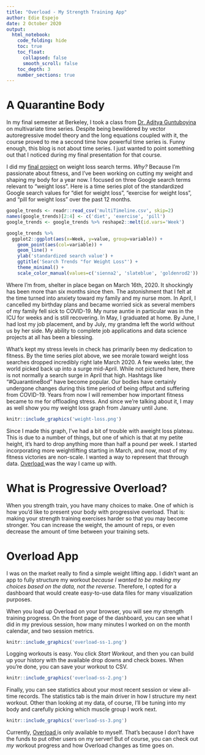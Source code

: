 ```yaml
---
title: "Overload - My Strength Training App"
author: Edie Espejo
date: 2 October 2020
output:
  html_notebook:
    code_folding: hide
    toc: true
    toc_float:
      collapsed: false
      smooth_scroll: false
    toc_depth: 3
    number_sections: true
---
```


# A Quarantine Body
In my final semester at Berkeley, I took a class from <a href='https://www.stat.berkeley.edu/~aditya/'>Dr. Aditya Guntuboyina</a> on multivariate time series. Despite being bewildered by vector autoregressive model theory and the long equations coupled with it, the course proved to me a second time how powerful time series is. Funny enough, this blog is not about time series. I just wanted to point something out that I noticed during my final presentation for that course.

I did my <a href='https://github.com/palautatan/weight-loss-trends'>final project</a> on weight loss search terms. *Why?* Because I'm passionate about fitness, and I've been working on cutting my weight and shaping my body for a year now. I focused on three Google search terms relevant to "weight loss". Here is a time series plot of the standardized Google search values for "diet for weight loss", "exercise for weight loss", and "pill for weight loss" over the past 12 months.

```r
google_trends <- readr::read_csv('multiTimeline.csv', skip=2)
names(google_trends)[2:4] <- c('diet', 'exercise', 'pill')
google_trends <- google_trends %>% reshape2::melt(id.vars='Week')

google_trends %>%
  ggplot2::ggplot(aes(x=Week, y=value, group=variable)) +
    geom_point(aes(col=variable)) +
    geom_line() +
    ylab('standardized search value') +
    ggtitle('Search Trends "for Weight Loss"') +
    theme_minimal() +
    scale_color_manual(values=c('sienna2', 'slateblue', 'goldenrod2'))
```

Where I'm from, shelter in place began on March 16th, 2020. It shockingly has been more than six months since then. The astonishment that I felt at the time turned into anxiety toward my family and my nurse mom. In April, I cancelled my birthday plans and became worried sick as several members of my family fell sick to COVID-19. My nurse auntie in particular was in the ICU for weeks and is still recovering. In May, I graduated at home. By June, I had lost my job placement, and by July, my grandma left the world without us by her side. My ability to complete job applications and data science projects at all has been a blessing.

What's kept my stress levels in check has primarily been my dedication to fitness. By the time series plot above, we see morale toward weight loss searches dropped incredibly right late March 2020. A few weeks later, the world picked back up into a surge mid-April. While not pictured here, there is not normally a search surge in April that high. Hashtags like "#QuarantineBod" have become popular. Our bodies have certainly undergone changes during this time period of being offput and suffering from COVID-19.  Years from now I will remember how important fitness became to me for offloading stress. And since we're talking about it, I may as well show you my weight loss graph from January until June.

```r
knitr::include_graphics('weight-loss.png')
```

Since I made this graph, I've had a bit of trouble with  aweight loss plateau. This is due to a number of things, but one of which is that at my petite height, it's hard to drop anything more than half a pound per week. I started incorporating more weightlifting starting in March, and now, most of my fitness victories are non-scale. I wanted a way to represent that through data. <a href='https://palautatan.shinyapps.io/overload-app/'>Overload </a> was the way I came up with.

# What is Progressive Overload?
When you strength train, you have many choices to make. One of which is how you'd like to present your body with progressive overload. That is: making your strength training exercises harder so that you may become stronger. You can increase the weight, the amount of reps, or even decrease the amount of time between your training sets.

# Overload App
I was on the market really to find a simple weight lifting app. I didn't want an app to fully structure my workout *because I wanted to be making my choices based on the data, not the reverse*. Therefore, I opted for a dashboard that would create easy-to-use data files for many visualization purposes.

When you load up Overload on your browser, you will see *my* strength training progress. On the front page of the dashboard, you can see what I did in my previous session, how many minutes I worked on on the month calendar, and two session metrics.

```r
knitr::include_graphics('overload-ss-1.png')
```

Logging workouts is easy. You click *Start Workout*, and then you can build up your history with the available drop downs and check boxes. When you're done, you can save your workout to CSV.

```r
knitr::include_graphics('overload-ss-2.png')
```

Finally, you can see statistics about your most recent session or view all-time records. The statistics tab is the main driver in how I structure my next workout. Other than looking at my data, of course, I'll be tuning into my body and carefully picking which muscle group I work next.

```r
knitr::include_graphics('overload-ss-3.png')
```

Currently, <a href='https://palautatan.shinyapps.io/overload-app/'>Overload </a> is only available to myself. That's because I don't have the funds to put other users on my server! But of course, you can check out *my* workout progress and how Overload changes as time goes on.